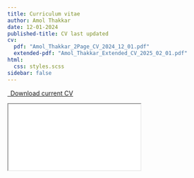 ```yaml
---
title: Curriculum vitae
author: Amol Thakkar
date: 12-01-2024
published-title: CV last updated
cv:
  pdf: "Amol_Thakkar_2Page_CV_2024_12_01.pdf"
  extended-pdf: "Amol_Thakkar_Extended_CV_2025_02_01.pdf"
html:
  css: styles.scss
sidebar: false
---
```


```{=html}
<p class="text-center">
  <a class="btn btn-primary btn-lg cv-download" href="{{< meta cv.pdf>}}" target="_blank">
    <i class="fa-solid fa-file-arrow-down"></i>&ensp;Download current CV
  </a>
</p>
<!-- <p class="text-center">
  <a class="btn btn-primary btn-lg cv-download" href="{{< meta cv.extended-pdf>}}" target="_blank">
    <i class="fa-solid fa-file-arrow-down"></i>&ensp;Download extended CV
  </a>
</p>
-->
<div class="embed-container">
  <iframe class="pdf" src="{{< meta cv.pdf>}}"></iframe>
</div>
```
